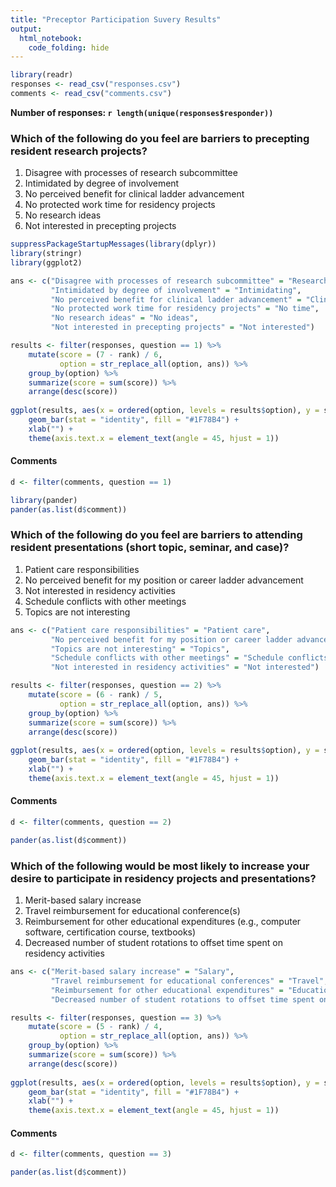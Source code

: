```yaml
---
title: "Preceptor Participation Suvery Results"
output:
  html_notebook:
    code_folding: hide
---
```


```r
library(readr)
responses <- read_csv("responses.csv")
comments <- read_csv("comments.csv")
```

**Number of responses: `r length(unique(responses$responder))`**

### Which of the following do you feel are barriers to precepting resident research projects?

1. Disagree with processes of research subcommittee
1. Intimidated by degree of involvement
1. No perceived benefit for clinical ladder advancement
1. No protected work time for residency projects
1. No research ideas
1. Not interested in precepting projects

```r
suppressPackageStartupMessages(library(dplyr))
library(stringr)
library(ggplot2)

ans <- c("Disagree with processes of research subcommittee" = "Research subcommittee",
         "Intimidated by degree of involvement" = "Intimidating",
         "No perceived benefit for clinical ladder advancement" = "Clinical ladder",
         "No protected work time for residency projects" = "No time",
         "No research ideas" = "No ideas",
         "Not interested in precepting projects" = "Not interested")

results <- filter(responses, question == 1) %>%
    mutate(score = (7 - rank) / 6,
           option = str_replace_all(option, ans)) %>%
    group_by(option) %>%
    summarize(score = sum(score)) %>%
    arrange(desc(score))
    
ggplot(results, aes(x = ordered(option, levels = results$option), y = score)) +
    geom_bar(stat = "identity", fill = "#1F78B4") +
    xlab("") +
    theme(axis.text.x = element_text(angle = 45, hjust = 1))
```

#### Comments

```r
d <- filter(comments, question == 1)

library(pander)
pander(as.list(d$comment))
```

### Which of the following do you feel are barriers to attending resident presentations (short topic, seminar, and case)?

1. Patient care responsibilities
1. No perceived benefit for my position or career ladder advancement
1. Not interested in residency activities
1. Schedule conflicts with other meetings
1. Topics are not interesting

```r
ans <- c("Patient care responsibilities" = "Patient care",
         "No perceived benefit for my position or career ladder advancement" = "Clinical ladder",
         "Topics are not interesting" = "Topics",
         "Schedule conflicts with other meetings" = "Schedule conflicts",
         "Not interested in residency activities" = "Not interested")

results <- filter(responses, question == 2) %>%
    mutate(score = (6 - rank) / 5,
           option = str_replace_all(option, ans)) %>%
    group_by(option) %>%
    summarize(score = sum(score)) %>%
    arrange(desc(score))
    
ggplot(results, aes(x = ordered(option, levels = results$option), y = score)) +
    geom_bar(stat = "identity", fill = "#1F78B4") +
    xlab("") +
    theme(axis.text.x = element_text(angle = 45, hjust = 1))
```

#### Comments

```r
d <- filter(comments, question == 2)

pander(as.list(d$comment))
```

### Which of the following would be most likely to increase your desire to participate in residency projects and presentations? 

1. Merit-based salary increase
1. Travel reimbursement for educational conference(s)
1. Reimbursement for other educational expenditures (e.g., computer software, certification course, textbooks)
1. Decreased number of student rotations to offset time spent on residency activities

```r
ans <- c("Merit-based salary increase" = "Salary",
         "Travel reimbursement for educational conferences" = "Travel",
         "Reimbursement for other educational expenditures" = "Educational reimbursement",
         "Decreased number of student rotations to offset time spent on residency activities" = "Student rotations")

results <- filter(responses, question == 3) %>%
    mutate(score = (5 - rank) / 4,
           option = str_replace_all(option, ans)) %>%
    group_by(option) %>%
    summarize(score = sum(score)) %>%
    arrange(desc(score))
    
ggplot(results, aes(x = ordered(option, levels = results$option), y = score)) +
    geom_bar(stat = "identity", fill = "#1F78B4") +
    xlab("") +
    theme(axis.text.x = element_text(angle = 45, hjust = 1))
```

#### Comments

```r
d <- filter(comments, question == 3)

pander(as.list(d$comment))
```
